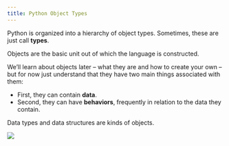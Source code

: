 ```yaml
---
title: Python Object Types
---
```


Python is organized into a hierarchy of object types. Sometimes, these are just call **types**.

Objects are the basic unit out of which the language is constructed.

We'll learn about objects later -- what they are and how to create your own -- but for now just understand that they have two main things associated with them:

* First, they can contain **data**.
* Second, they can have **behaviors**, frequently in relation to the data they contain.

Data types and data structures are kinds of objects.

![](../media/Python_3._The_standard_type_hierarchy.png)